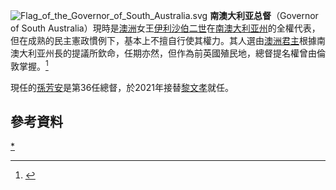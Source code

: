 {{Primarysources}}
{{noteTA
|G1=Country
|T=zh-cn:南澳大利亚总督;zh-tw:南澳總督;zh-hk:南澳總督
|1=zh-cn:澳大利亚;zh-tw:澳洲;zh-hk:澳洲
|2=zh-hk:女皇;zh-tw:女王;zh-cn:女王
}}
{{Infobox vice-regal
|state =南澳大利亚
|shield =Badge of the Governor of South Australia.svg
|image = Frances Adamson (1).jpg 
|incumbent = 孫芳安
|post-nominals = [[澳洲勳章|AC]]
|incumbentsince = 2021年10月7日
|his/her = [[閣下|閣下]]
|style = 閣下
|nominator=[[南澳州长|南澳州长]]
|appointed_by =[[伊利沙伯二世|伊利沙伯二世]]女王，通常按州长提議任命
|termlength = [[等候女王發落|等候女王發落]]
|first_governor =Captain John Hindmarsh
|date =1836年12月28日
}}
[[Image:Flag_of_the_Governor_of_South_Australia.svg|thumb]]
'''南澳大利亚总督'''（Governor of South Australia）現時是[[澳洲|澳洲]]女王[[伊利沙伯二世|伊利沙伯二世]]在[[南澳大利亚州|南澳大利亚州]]的全權代表，但在成熟的民主憲政慣例下，基本上不擅自行使其權力。其人選由[[澳洲君主|澳洲君主]]根據南澳大利亚州長的提議所欽命，任期亦然，但作為前英國殖民地，總督提名權曾由倫敦掌握。<ref name=Mon>{{cite web| url=http://www.royal.gov.uk/MonarchAndCommonwealth/Australia/TheQueensroleinAustralia.aspx| last=The Royal Household| title=The Queen and the Commonwealth > Queen and Australia > The Queen's role in Australia| publisher=Queen's Printer| accessdate=19 August 2010| archive-date=2015-04-17| archive-url=https://web.archive.org/web/20150417055732/http://www.royal.gov.uk/MonarchandCommonwealth/Australia/TheQueensroleinAustralia.aspx| dead-url=no}}</ref>

現任的[[孫芳安|孫芳安]]是第36任總督，於2021年接替[[黎文孝|黎文孝]]就任。

==參考資料==
{{reflist}}
{{英联邦王国和自治领君主代表}}
[[Category:南澳大利亚总督|*]]